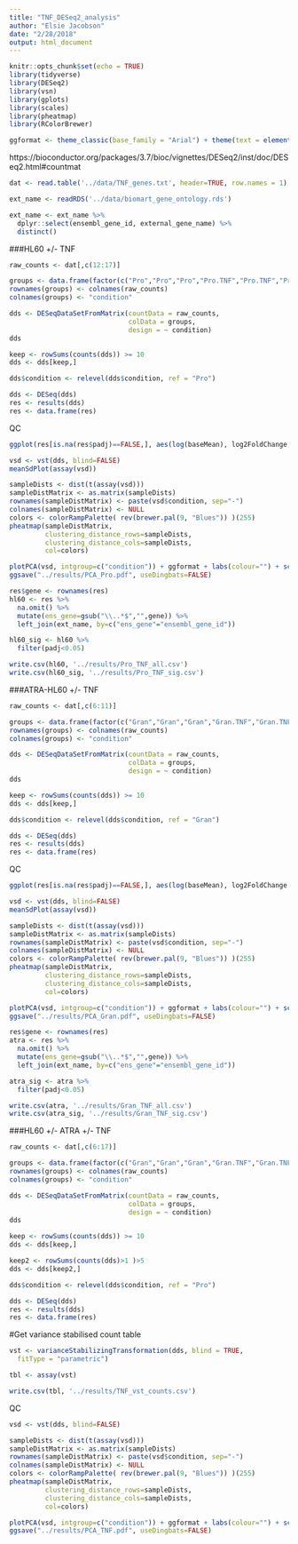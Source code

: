 ```yaml
---
title: "TNF_DESeq2_analysis"
author: "Elsie Jacobson"
date: "2/28/2018"
output: html_document
---
```


```r
knitr::opts_chunk$set(echo = TRUE)
library(tidyverse)
library(DESeq2)
library(vsn)
library(gplots)
library(scales)
library(pheatmap)
library(RColorBrewer)

ggformat <- theme_classic(base_family = "Arial") + theme(text = element_text(size = 20))
```

https://bioconductor.org/packages/3.7/bioc/vignettes/DESeq2/inst/doc/DESeq2.html#countmat

```r
dat <- read.table('../data/TNF_genes.txt', header=TRUE, row.names = 1)

ext_name <- readRDS('../data/biomart_gene_ontology.rds')

ext_name <- ext_name %>%
  dplyr::select(ensembl_gene_id, external_gene_name) %>%
  distinct()
```

###HL60 +/- TNF

```r
raw_counts <- dat[,c(12:17)]

groups <- data.frame(factor(c("Pro","Pro","Pro","Pro.TNF","Pro.TNF","Pro.TNF")))
rownames(groups) <- colnames(raw_counts)
colnames(groups) <- "condition"

dds <- DESeqDataSetFromMatrix(countData = raw_counts,
                              colData = groups,
                              design = ~ condition)
dds

keep <- rowSums(counts(dds)) >= 10
dds <- dds[keep,]

dds$condition <- relevel(dds$condition, ref = "Pro")

dds <- DESeq(dds)
res <- results(dds)
res <- data.frame(res)
```

QC

```r
ggplot(res[is.na(res$padj)==FALSE,], aes(log(baseMean), log2FoldChange, colour=padj<0.05)) + geom_point()

vsd <- vst(dds, blind=FALSE)
meanSdPlot(assay(vsd))

sampleDists <- dist(t(assay(vsd)))
sampleDistMatrix <- as.matrix(sampleDists)
rownames(sampleDistMatrix) <- paste(vsd$condition, sep="-")
colnames(sampleDistMatrix) <- NULL
colors <- colorRampPalette( rev(brewer.pal(9, "Blues")) )(255)
pheatmap(sampleDistMatrix,
         clustering_distance_rows=sampleDists,
         clustering_distance_cols=sampleDists,
         col=colors)

plotPCA(vsd, intgroup=c("condition")) + ggformat + labs(colour="") + scale_colour_viridis_d(end=0.8)
ggsave("../results/PCA_Pro.pdf", useDingbats=FALSE)
```

```r
res$gene <- rownames(res)
hl60 <- res %>%
  na.omit() %>%
  mutate(ens_gene=gsub("\\..*$","",gene)) %>%
  left_join(ext_name, by=c("ens_gene"="ensembl_gene_id"))

hl60_sig <- hl60 %>%
  filter(padj<0.05)

write.csv(hl60, '../results/Pro_TNF_all.csv')
write.csv(hl60_sig, '../results/Pro_TNF_sig.csv')
```

###ATRA-HL60 +/- TNF

```r
raw_counts <- dat[,c(6:11)]

groups <- data.frame(factor(c("Gran","Gran","Gran","Gran.TNF","Gran.TNF","Gran.TNF")))
rownames(groups) <- colnames(raw_counts)
colnames(groups) <- "condition"

dds <- DESeqDataSetFromMatrix(countData = raw_counts,
                              colData = groups,
                              design = ~ condition)
dds

keep <- rowSums(counts(dds)) >= 10
dds <- dds[keep,]

dds$condition <- relevel(dds$condition, ref = "Gran")

dds <- DESeq(dds)
res <- results(dds)
res <- data.frame(res)
```

QC

```r
ggplot(res[is.na(res$padj)==FALSE,], aes(log(baseMean), log2FoldChange, colour=padj<0.05)) + geom_point()

vsd <- vst(dds, blind=FALSE)
meanSdPlot(assay(vsd))

sampleDists <- dist(t(assay(vsd)))
sampleDistMatrix <- as.matrix(sampleDists)
rownames(sampleDistMatrix) <- paste(vsd$condition, sep="-")
colnames(sampleDistMatrix) <- NULL
colors <- colorRampPalette( rev(brewer.pal(9, "Blues")) )(255)
pheatmap(sampleDistMatrix,
         clustering_distance_rows=sampleDists,
         clustering_distance_cols=sampleDists,
         col=colors)

plotPCA(vsd, intgroup=c("condition")) + ggformat + labs(colour="") + scale_colour_viridis_d(end=0.8)
ggsave("../results/PCA_Gran.pdf", useDingbats=FALSE)
```

```r
res$gene <- rownames(res)
atra <- res %>%
  na.omit() %>%
  mutate(ens_gene=gsub("\\..*$","",gene)) %>%
  left_join(ext_name, by=c("ens_gene"="ensembl_gene_id"))

atra_sig <- atra %>%
  filter(padj<0.05)

write.csv(atra, '../results/Gran_TNF_all.csv')
write.csv(atra_sig, '../results/Gran_TNF_sig.csv')
```

###HL60 +/- ATRA +/- TNF

```r
raw_counts <- dat[,c(6:17)]

groups <- data.frame(factor(c("Gran","Gran","Gran","Gran.TNF","Gran.TNF","Gran.TNF","Pro","Pro","Pro","Pro.TNF","Pro.TNF","Pro.TNF")))
rownames(groups) <- colnames(raw_counts)
colnames(groups) <- "condition"

dds <- DESeqDataSetFromMatrix(countData = raw_counts,
                              colData = groups,
                              design = ~ condition)
dds

keep <- rowSums(counts(dds)) >= 10
dds <- dds[keep,]

keep2 <- rowSums(counts(dds)>1 )>5
dds <- dds[keep2,]

dds$condition <- relevel(dds$condition, ref = "Pro")

dds <- DESeq(dds)
res <- results(dds)
res <- data.frame(res)
```

#Get variance stabilised count table

```r
vst <- varianceStabilizingTransformation(dds, blind = TRUE,
  fitType = "parametric")

tbl <- assay(vst)

write.csv(tbl, '../results/TNF_vst_counts.csv')
```

QC

```r
vsd <- vst(dds, blind=FALSE)

sampleDists <- dist(t(assay(vsd)))
sampleDistMatrix <- as.matrix(sampleDists)
rownames(sampleDistMatrix) <- paste(vsd$condition, sep="-")
colnames(sampleDistMatrix) <- NULL
colors <- colorRampPalette( rev(brewer.pal(9, "Blues")) )(255)
pheatmap(sampleDistMatrix,
         clustering_distance_rows=sampleDists,
         clustering_distance_cols=sampleDists,
         col=colors)

plotPCA(vsd, intgroup=c("condition")) + ggformat + labs(colour="") + scale_colour_viridis_d(option="C", end=0.8)
ggsave("../results/PCA_TNF.pdf", useDingbats=FALSE)
```
